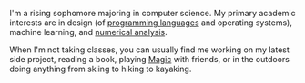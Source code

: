 I'm a rising sophomore majoring in computer science. My primary academic interests are in design (of [programming languages](/node/writing-a-compiler) and operating systems), machine learning, and [numerical analysis](https://en.wikipedia.org/wiki/Numerical_analysis).

When I'm not taking classes, you can usually find me working on my latest side
project, reading a book, playing [Magic](https://magic.wizards.com) with
friends, or in the outdoors doing anything from skiing to hiking to kayaking.
